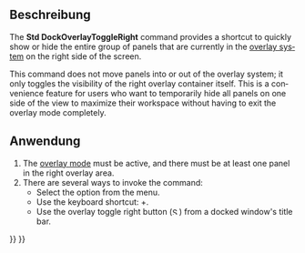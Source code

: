<languages/>

{{Docnav/de
|[[Std_DockOverlayToggleLeft/de|DockÜberlagernLinksUmschalten]]
|[[Std_DockOverlayToggleTop/de|DockÜberlagernObenUmschalten]]
|[[Std_View_Menu/de|Std Menü Ansicht]]
|IconL=Std_DockOverlayToggleLeft.svg
|IconR=Std_DockOverlayToggleTop.svg
|IconC=Freecad.svg
}}

<div lang="en" dir="ltr" class="mw-content-ltr">
{{GuiCommand
|Name=Std DockOverlayToggleRight
|MenuLocation=View → Dock panel overlay → Toggle right
|Workbenches=All
|Shortcut={{KEY|Ctrl}}+{{KEY|Right}}
|Version=1.0
|SeeAlso=[[Std_DockOverlayToggleLeft]], [[Std_DockOverlayToggleTop]], [[Std_DockOverlayToggleBottom]], [[Std_DockOverlayAll]]
}}
</div>

<span id="Description"></span>
==Beschreibung==

<div lang="en" dir="ltr" class="mw-content-ltr">
The '''Std DockOverlayToggleRight''' command provides a shortcut to quickly show or hide the entire group of panels that are currently in the [[Std_DockOverlayAll|overlay system]] on the right side of the screen.
</div>

<div lang="en" dir="ltr" class="mw-content-ltr">
This command does not move panels into or out of the overlay system; it only toggles the visibility of the right overlay container itself. This is a convenience feature for users who want to temporarily hide all panels on one side of the view to maximize their workspace without having to exit the overlay mode completely.
</div>

<span id="Usage"></span>
==Anwendung==

<div lang="en" dir="ltr" class="mw-content-ltr">
# The [[Std_DockOverlayAll|overlay mode]] must be active, and there must be at least one panel in the right overlay area.
# There are several ways to invoke the command:
#* Select the {{MenuCommand|View → Dock panel overlay → Toggle right}} option from the menu.
#* Use the keyboard shortcut: {{KEY|Ctrl}}+{{KEY|Right}}.
#* Use the overlay toggle right button ([[File:Std DockOverlayToggleRight.svg|12x12px]]) from a docked window's title bar.
</div>


{{Docnav/de
|[[Std_DockOverlayToggleLeft/de|DockÜberlagernLinksUmschalten]]
|[[Std_DockOverlayToggleTop/de|DockÜberlagernObenUmschalten]]
|[[Std_View_Menu/de|Std Menü Ansicht]]
|IconL=Std_DockOverlayToggleLeft.svg
|IconR=Std_DockOverlayToggleTop.svg
|IconC=Freecad.svg
}}

{{Std_Base_navi{{#translation:}}}}
{{Userdocnavi{{#translation:}}}}